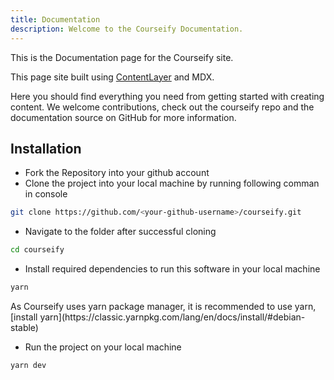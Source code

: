 ```yaml
---
title: Documentation
description: Welcome to the Courseify Documentation.
---
```


This is the Documentation page for the Courseify site.

This page site built using [ContentLayer](/docs/contentlayer) and MDX.

<Callout type="calm">

Here you should find everything you need from getting started with creating content. We welcome contributions, check out the courseify repo and the documentation source on GitHub for more information.

</Callout>

## Installation

- Fork the Repository into your github account
- Clone the project into your local machine by running following comman in console

```sh
git clone https://github.com/<your-github-username>/courseify.git
```
- Navigate to the folder after successful cloning

```sh
cd courseify
```

- Install required dependencies to run this software in your local machine

```sh
yarn
```

<Callout type="warning">
    As Courseify uses yarn package manager, it is recommended to use yarn, [install yarn](https://classic.yarnpkg.com/lang/en/docs/install/#debian-stable)
</Callout>

- Run the project on your local machine

```sh
yarn dev
```
